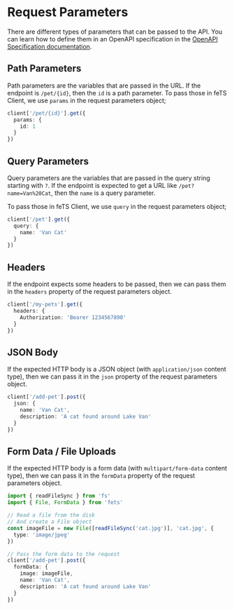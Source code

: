 # Request Parameters

There are different types of parameters that can be passed to the API. You can learn how to define
them in an OpenAPI specification in the
[OpenAPI Specification documentation](https://swagger.io/docs/specification/describing-parameters/).

## Path Parameters

Path parameters are the variables that are passed in the URL. If the endpoint is `/pet/{id}`, then
the `id` is a path parameter. To pass those in feTS Client, we use `params` in the request
parameters object;

```ts filename="path-params.ts"
client['/pet/{id}'].get({
  params: {
    id: 1
  }
})
```

## Query Parameters

Query parameters are the variables that are passed in the query string starting with `?`. If the
endpoint is expected to get a URL like `/pet?name=Van%20Cat`, then the `name` is a query parameter.

To pass those in feTS Client, we use `query` in the request parameters object;

```ts filename="query-params.ts"
client['/pet'].get({
  query: {
    name: 'Van Cat'
  }
})
```

## Headers

If the endpoint expects some headers to be passed, then we can pass them in the `headers` property
of the request parameters object.

```ts filename="headers.ts"
client['/my-pets'].get({
  headers: {
    Authorization: 'Bearer 1234567890'
  }
})
```

## JSON Body

If the expected HTTP body is a JSON object (with `application/json` content type), then we can pass
it in the `json` property of the request parameters object.

```ts filename="json-body.ts"
client['/add-pet'].post({
  json: {
    name: 'Van Cat',
    description: 'A cat found around Lake Van'
  }
})
```

## Form Data / File Uploads

If the expected HTTP body is a form data (with `multipart/form-data` content type), then we can pass
it in the `formData` property of the request parameters object.

```ts filename="form-data.ts"
import { readFileSync } from 'fs'
import { File, FormData } from 'fets'

// Read a file from the disk
// And create a File object
const imageFile = new File([readFileSync('cat.jpg')], 'cat.jpg', {
  type: 'image/jpeg'
})

// Pass the form data to the request
client['/add-pet'].post({
  formData: {
    image: imageFile,
    name: 'Van Cat',
    description: 'A cat found around Lake Van'
  }
})
```
